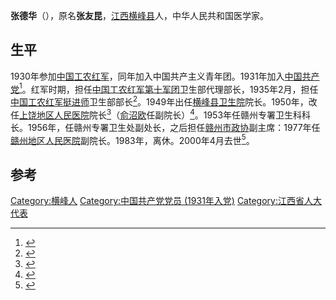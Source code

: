 '''张德华'''（{{bd|1914年|7月|2000年|4月}}），原名'''张友昆'''，[[江西|江西]][[横峰县|横峰县]]人，中华人民共和国医学家。

== 生平 ==
1930年参加[[中国工农红军|中国工农红军]]，同年加入中国共产主义青年团。1931年加入[[中国共产党|中国共产党]]<ref>{{Cite book|title=南方三年游击战争人物谱|last=阎景堂主编|first=|publisher=北京：解放军出版社|year=1997.07|isbn=7-5065-3362-6|location=|pages=215-216}}</ref>。红军时期，担任[[中国工农红军第十军团|中国工农红军第十军团]]卫生部代理部长，1935年2月，担任[[中国工农红军挺进师|中国工农红军挺进师]]卫生部部长<ref>{{Cite book|title=红军长征纪实丛书 中国工农红军北上抗日先遣队卷|last=中共中央党史研究室编|first=|publisher=北京：[[中共党史出版社|中共党史出版社]]|year=2016.10|isbn=978-7-5098-3734-4|location=|pages=184-185}}</ref>。1949年出任[[横峰县卫生院|横峰县卫生院]]院长。1950年，改任[[上饶地区人民医院|上饶地区人民医院]]院长<ref>{{Cite book|title=上饶地区志 下|last=上饶地区地方志编纂委员会编|first=|publisher=北京：方志出版社|year=1997|isbn=7-80122-243-1|location=|pages=1285}}</ref>（[[俞沼欧|俞沼欧]]任副院长）<ref>{{Cite book|title=上饶地区卫生志|last=徐茂良主编；江西省上饶地区卫生志编纂委员会编纂|first=|publisher=合肥：[[黄山书社|黄山书社]]|year=1994.07|isbn=7-80535-654-8|location=|pages=49}}</ref>。1953年任赣州专署卫生科科长。1956年，任赣州专署卫生处副处长，之后担任[[赣州市政协|赣州市政协]]副主席：1977年任[[赣州地区人民医院|赣州地区人民医院]]副院长。1983年，离休。2000年4月去世<ref>{{Cite book|title=赣州党史人物志 1949-2005|last=中共赣州市委党史工作办公室编；李云，凌步机主编；阳振乐副主编|first=|publisher=北京：[[中国文史出版社|中国文史出版社]]|year=2006.06|isbn=7-5034-1607-6|location=|pages=192}}</ref>。

==参考==
{{reflist}}

[[Category:横峰人|Category:横峰人]]
[[Category:中国共产党党员_(1931年入党)|Category:中国共产党党员 (1931年入党)]]
[[Category:江西省人大代表|Category:江西省人大代表]]